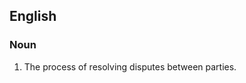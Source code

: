 ==English==
{{wikipedia}}
===Noun===
{{en-noun}}

#  The process of resolving disputes between parties.